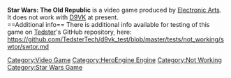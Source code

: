 <strong>Star Wars: The Old Republic</strong> is a video game produced by [[Electronic Arts]].
<br />
It does not work with [[D9VK]] at present.
<br />
==Additional info==
There is additional info available for testing of this game on [[User:Tedster|Tedster]]'s GitHub repository, here:
<br />
https://github.com/TedsterTech/d9vk_test/blob/master/tests/not_working/swtor/swtor.md


[[Category:Video Game]]
[[Category:HeroEngine Engine]]
[[Category:Not Working]]
[[Category:Star Wars Game]]
